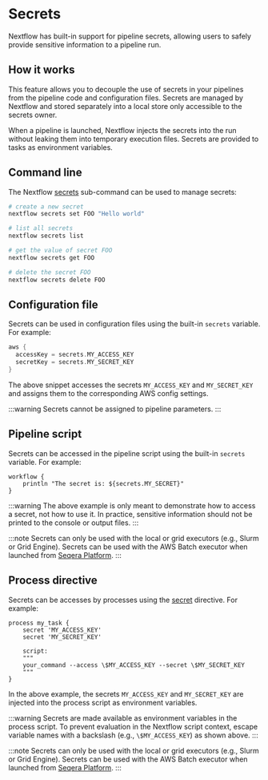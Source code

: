 
# Secrets

<AddedInVersion version="22.10.0">
</AddedInVersion>

Nextflow has built-in support for pipeline secrets, allowing users to safely provide sensitive information to a pipeline run.

## How it works

This feature allows you to decouple the use of secrets in your pipelines from the pipeline code and configuration files. Secrets are managed by Nextflow and stored separately into a local store only accessible to the secrets owner.

When a pipeline is launched, Nextflow injects the secrets into the run without leaking them into temporary execution files. Secrets are provided to tasks as environment variables.

## Command line

The Nextflow [secrets][cli-secrets] sub-command can be used to manage secrets:

```bash
# create a new secret
nextflow secrets set FOO "Hello world"

# list all secrets
nextflow secrets list

# get the value of secret FOO
nextflow secrets get FOO

# delete the secret FOO
nextflow secrets delete FOO
```

## Configuration file

Secrets can be used in configuration files using the built-in `secrets` variable. For example:

```groovy
aws {
  accessKey = secrets.MY_ACCESS_KEY
  secretKey = secrets.MY_SECRET_KEY
}
```

The above snippet accesses the secrets `MY_ACCESS_KEY` and `MY_SECRET_KEY` and assigns them to the corresponding AWS config settings.

:::warning
Secrets cannot be assigned to pipeline parameters.
:::

## Pipeline script

<AddedInVersion version="24.04.0" />

Secrets can be accessed in the pipeline script using the built-in `secrets` variable. For example:

```nextflow
workflow {
    println "The secret is: ${secrets.MY_SECRET}"
}
```

:::warning
The above example is only meant to demonstrate how to access a secret, not how to use it. In practice, sensitive information should not be printed to the console or output files.
:::

:::note
Secrets can only be used with the local or grid executors (e.g., Slurm or Grid Engine). Secrets can be used with the AWS Batch executor when launched from [Seqera Platform](https://seqera.io/blog/pipeline-secrets-secure-handling-of-sensitive-information-in-tower/).
:::

## Process directive

Secrets can be accesses by processes using the [secret][process-secret] directive. For example:

```nextflow
process my_task {
    secret 'MY_ACCESS_KEY'
    secret 'MY_SECRET_KEY'

    script:
    """
    your_command --access \$MY_ACCESS_KEY --secret \$MY_SECRET_KEY
    """
}
```

In the above example, the secrets `MY_ACCESS_KEY` and `MY_SECRET_KEY` are injected into the process script as environment variables.

:::warning
Secrets are made available as environment variables in the process script. To prevent evaluation in the Nextflow script context, escape variable names with a backslash (e.g., `\$MY_ACCESS_KEY`) as shown above.
:::

:::note
Secrets can only be used with the local or grid executors (e.g., Slurm or Grid Engine). Secrets can be used with the AWS Batch executor when launched from [Seqera Platform](https://seqera.io/blog/pipeline-secrets-secure-handling-of-sensitive-information-in-tower/).
:::

[cli-secrets]: /nextflow_docs/nextflow_repo/docs/reference/cli.mdx#secrets
[process-secret]: /nextflow_docs/nextflow_repo/docs/reference/process.mdx#secret
